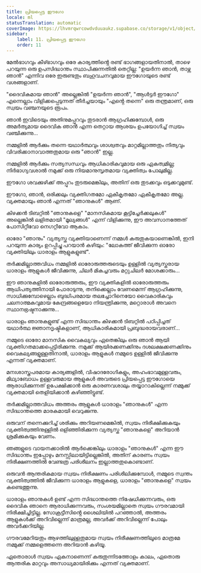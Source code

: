 ```yaml
---
title: പ്രിയപ്പെട്ട ഈഗോ
locale: ml
statusTranslation: automatic
coverImage: https://lhvmrqwrcowdvduuaukz.supabase.co/storage/v1/object/public/strapi-uploads/small_cover-tratado-de-psicologia-revolucionaria.webp-5e15e1cec4e0ebebcde5d7fc7565d8fd.webp
sidebar:
    label: 11. പ്രിയപ്പെട്ട ഈഗോ
    order: 11
---
```

മേൽഭാഗവും കീഴ്ഭാഗവും ഒരേ കാര്യത്തിൻ്റെ രണ്ട് ഭാഗങ്ങളായതിനാൽ, താഴെ പറയുന്ന ഒരു ഉപസിദ്ധാന്തം സ്ഥാപിക്കുന്നതിൽ തെറ്റില്ല: "ഉയർന്ന ഞാൻ, താഴ്ന്ന ഞാൻ" എന്നിവ ഒരേ ഇരുണ്ടതും ബഹുവചനവുമായ ഈഗോയുടെ രണ്ട് വശങ്ങളാണ്.

"ദൈവികമായ ഞാൻ" അല്ലെങ്കിൽ "ഉയർന്ന ഞാൻ", "ആൾട്ടർ ഈഗോ" എന്നെല്ലാം വിളിക്കപ്പെടുന്നത് തീർച്ചയായും "എൻ്റെ തന്നെ" ഒരു തന്ത്രമാണ്, ഒരു സ്വയം വഞ്ചനയുടെ രൂപം.

ഞാൻ ഇവിടെയും അതിനുമപ്പുറവും തുടരാൻ ആഗ്രഹിക്കുമ്പോൾ, ഒരു അമർത്യമായ ദൈവിക ഞാൻ എന്ന തെറ്റായ ആശയം ഉപയോഗിച്ച് സ്വയം വഞ്ചിക്കുന്നു...

നമ്മളിൽ ആർക്കും തന്നെ യഥാർത്ഥവും ശാശ്വതവും മാറ്റമില്ലാത്തതും നിത്യവും വിവരിക്കാനാവാത്തതുമായ ഒരു "ഞാൻ" ഇല്ല.

നമ്മളിൽ ആർക്കും സത്യസന്ധവും ആധികാരികവുമായ ഒരു ഏകത്വമില്ല; നിർഭാഗ്യവശാൽ നമുക്ക് ഒരു നിയമാനുസൃതമായ വ്യക്തിത്വം പോലുമില്ല.

ഈഗോ ശവക്കുഴിക്ക് അപ്പുറം തുടരുമെങ്കിലും, അതിന് ഒരു തുടക്കവും ഒടുക്കവുമുണ്ട്.

ഈഗോ, ഞാൻ, ഒരിക്കലും വ്യക്തിഗതമോ ഏകീകൃതമോ ഏകീകൃതമോ അല്ല. വ്യക്തമായും ഞാൻ എന്നത് "ഞാനുകൾ" ആണ്.

കിഴക്കൻ ടിബറ്റിൽ "ഞാനുകളെ" "മാനസികമായ കൂട്ടിച്ചേർക്കലുകൾ" അല്ലെങ്കിൽ ലളിതമായി "മൂല്യങ്ങൾ" എന്ന് വിളിക്കുന്നു, ഈ അവസാനത്തേത് പോസിറ്റീവോ നെഗറ്റീവോ ആകാം.

ഓരോ "ഞാനും" വ്യത്യസ്ത വ്യക്തിയാണെന്ന് നമ്മൾ കരുതുകയാണെങ്കിൽ, ഇനി പറയുന്ന കാര്യം ഉറപ്പിച്ചു പറയാൻ കഴിയും: "ലോകത്ത് ജീവിക്കുന്ന ഓരോ വ്യക്തിയിലും ധാരാളം ആളുകളുണ്ട്".

തർക്കമില്ലാത്തവിധം നമ്മളിൽ ഓരോരുത്തരുടെയും ഉള്ളിൽ വ്യത്യസ്തരായ ധാരാളം ആളുകൾ ജീവിക്കുന്നു, ചിലർ മികച്ചവരും മറ്റുചിലർ മോശക്കാരും...

ഈ ഞാനുകളിൽ ഓരോരുത്തരും, ഈ വ്യക്തികളിൽ ഓരോരുത്തരും ആധിപത്യത്തിനായി പോരാടുന്നു, തനിക്കെല്ലാം വേണമെന്ന് ആഗ്രഹിക്കുന്നു, സാധിക്കുമ്പോഴെല്ലാം ബുദ്ധിപരമായ തലച്ചോറിനെയോ വൈകാരികവും ചലനാത്മകവുമായ കേന്ദ്രങ്ങളെയോ നിയന്ത്രിക്കുന്നു, മറ്റൊരാൾ അവനെ സ്ഥാനഭ്രഷ്ടനാക്കുന്നു...

ധാരാളം ഞാനുകളുണ്ട് എന്ന സിദ്ധാന്തം കിഴക്കൻ ടിബറ്റിൽ പഠിപ്പിച്ചത് യഥാർത്ഥ ജ്ഞാനദൃഷ്ടികളാണ്, ആധികാരികമായി പ്രബുദ്ധരായവരാണ്...

നമ്മുടെ ഓരോ മാനസിക വൈകല്യവും ഏതെങ്കിലും ഒരു ഞാൻ ആയി വ്യക്തിഗതമാക്കപ്പെട്ടിരിക്കുന്നു. നമുക്ക് ആയിരക്കണക്കിനും ദശലക്ഷക്കണക്കിനും വൈകല്യങ്ങളുള്ളതിനാൽ, ധാരാളം ആളുകൾ നമ്മുടെ ഉള്ളിൽ ജീവിക്കുന്നു എന്നത് വ്യക്തമാണ്.

മനഃശാസ്ത്രപരമായ കാര്യങ്ങളിൽ, വിഷാദരോഗികളും, അഹംഭാവമുള്ളവരും, മിഥ്യാബോധം ഉള്ളവരുമായ ആളുകൾ അവരുടെ പ്രിയപ്പെട്ട ഈഗോയെ ആരാധിക്കുന്നത് ഉപേക്ഷിക്കാൻ ഒരു കാരണവശാലും തയ്യാറാകില്ലെന്ന് നമ്മുക്ക് വ്യക്തമായി തെളിയിക്കാൻ കഴിഞ്ഞിട്ടുണ്ട്.

തർക്കമില്ലാത്തവിധം അത്തരം ആളുകൾ ധാരാളം "ഞാനുകൾ" എന്ന സിദ്ധാന്തത്തെ മാരകമായി വെറുക്കുന്നു.

ഒരുവന് തന്നെക്കുറിച്ച് ശരിക്കും അറിയണമെങ്കിൽ, സ്വയം നിരീക്ഷിക്കുകയും വ്യക്തിത്വത്തിനുള്ളിൽ ഒളിഞ്ഞിരിക്കുന്ന വ്യത്യസ്ത "ഞാനുകളെ" അറിയാൻ ശ്രമിക്കുകയും വേണം.

ഞങ്ങളുടെ വായനക്കാരിൽ ആർക്കെങ്കിലും ധാരാളം "ഞാനുകൾ" എന്ന ഈ സിദ്ധാന്തം ഇപ്പോഴും മനസ്സിലായിട്ടില്ലെങ്കിൽ, അതിന് കാരണം സ്വയം നിരീക്ഷണത്തിൽ വേണ്ടത്ര പരിശീലനം ഇല്ലാത്തതുകൊണ്ടാണ്.

ഒരുവൻ ആന്തരികമായ സ്വയം നിരീക്ഷണം പരിശീലിക്കുമ്പോൾ, നമ്മുടെ സ്വന്തം വ്യക്തിത്വത്തിൽ ജീവിക്കുന്ന ധാരാളം ആളുകളെ, ധാരാളം "ഞാനുകളെ" സ്വയം കണ്ടെത്തുന്നു.

ധാരാളം ഞാനുകൾ ഉണ്ട് എന്ന സിദ്ധാന്തത്തെ നിഷേധിക്കുന്നവരും, ഒരു ദൈവിക ഞാനെ ആരാധിക്കുന്നവരും, സംശയമില്ലാതെ സ്വയം ഗൗരവമായി നിരീക്ഷിച്ചിട്ടില്ല. സോക്രട്ടീസിൻ്റെ ശൈലിയിൽ പറഞ്ഞാൽ, അത്തരം ആളുകൾക്ക് അറിവില്ലെന്ന് മാത്രമല്ല, അവർക്ക് അറിവില്ലെന്ന് പോലും അവർക്കറിയില്ല.

ഗൗരവമേറിയതും ആഴത്തിലുള്ളതുമായ സ്വയം നിരീക്ഷണത്തിലൂടെ മാത്രമേ നമ്മുക്ക് നമ്മളെത്തന്നെ അറിയാൻ കഴിയൂ.

ഏതൊരാൾ സ്വയം ഏകനാണെന്ന് കരുതുന്നിടത്തോളം കാലം, ഏതൊരു ആന്തരിക മാറ്റവും അസാധ്യമായിരിക്കും എന്നത് വ്യക്തമാണ്.

